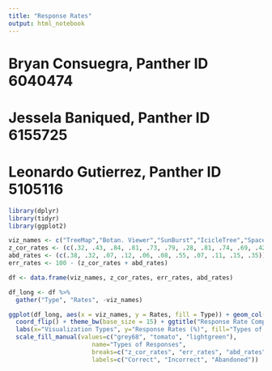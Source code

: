 ---
title: "Response Rates"
output: html_notebook
---

# Bryan Consuegra, Panther ID 6040474
# Jessela Baniqued, Panther ID 6155725
# Leonardo Gutierrez, Panther ID 5105116

```{r rates3}
library(dplyr)
library(tidyr)
library(ggplot2)

viz_names <- c("TreeMap","Botan. Viewer","SunBurst","IcicleTree","SpaceTree","Win. Explorer","BeamTree","StarTree","Dendo. Tree", "Polar View", "Step Tree")
z_cor_rates <- (c(.32, .43, .84, .81, .73, .79, .28, .81, .74, .69, .42)) * 100
abd_rates <- (c(.38, .32, .07, .12, .06, .08, .55, .07, .11, .15, .35)) * 100
err_rates <- 100 - (z_cor_rates + abd_rates)

df <- data.frame(viz_names, z_cor_rates, err_rates, abd_rates)

df_long <- df %>%
  gather("Type", "Rates", -viz_names)

ggplot(df_long, aes(x = viz_names, y = Rates, fill = Type)) + geom_col() +
  coord_flip() + theme_bw(base_size = 15) + ggtitle("Response Rate Comparison") +
  labs(x="Visualization Types", y="Response Rates (%)", fill="Types of Responses") +
  scale_fill_manual(values=c("grey68", "tomato", "lightgreen"), 
                       name="Types of Responses",
                       breaks=c("z_cor_rates", "err_rates", "abd_rates"),
                       labels=c("Correct", "Incorrect", "Abandoned"))
  
```